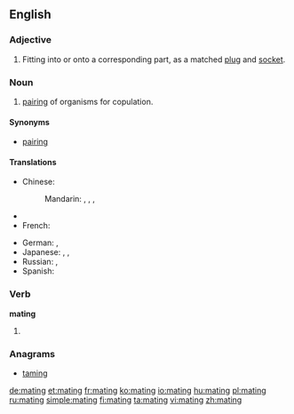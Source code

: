 ==English==

{{wikipedia}}

===Adjective===
{{en-adj|-}}

# Fitting into or onto a corresponding part, as a matched [[plug]] and [[socket]].

===Noun===
{{en-noun}}

# {{zoology|lang=en}} [[pairing]] of organisms for copulation.

====Synonyms====
* [[pairing]]

====Translations====
{{trans-top|pairing of organisms for copulation}}
* Chinese:
*: Mandarin: {{t|cmn|交尾|tr=jiāowěi|sc=Hani}}, {{t|cmn|交配|tr=jiāopèi|sc=Hani}}, {{qualifier|domestic animals}} {{t|cmn|配種|sc=Hani}}, {{t|cmn|配种|tr=pèizhǒng|sc=Hani}}
* {{trreq|Finnish}}
* French: {{t|fr|accouplement|m}}
{{trans-mid}}
* German: {{t-|de|Paarung|f}}, {{t-|de|Begattung|f}}
* Japanese: {{t|ja|交尾|tr=こうび, kōbi|sc=Jpan}}, {{t|ja|交接|tr=こうせつ, kōsetsu|sc=Jpan}}, {{t|ja|交配|tr=こうはい, kōhai|sc=Jpan}}
* Russian: {{t|ru|спаривание|n|tr=spárivanije|sc=Cyrl}}, {{t|ru|случка|f|tr=slúčka|sc=Cyrl}}
* Spanish: {{t+|es|apareamiento|m}}
{{trans-bottom}}

===Verb===
'''mating'''

# {{present participle of|mate}}

===Anagrams===
* [[taming#English|taming]]

[[de:mating]]
[[et:mating]]
[[fr:mating]]
[[ko:mating]]
[[io:mating]]
[[hu:mating]]
[[pl:mating]]
[[ru:mating]]
[[simple:mating]]
[[fi:mating]]
[[ta:mating]]
[[vi:mating]]
[[zh:mating]]